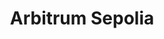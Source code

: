 ---
title: Arbitrum Sepolia
logo: https://icons.llamao.fi/icons/chains/rsz_arbitrum.jpg
currency: ETH
ChainID: 421614 
tags: new
poolManager: "0x5C038EE8AB7bD7699037E277874F1c611aD0C28F"
poolModifyLiquidityTest: "0x7Ae58f10f7849cA6F5fB71b7f45CB416c9204b1e"
poolSwapTest: "0x1689E7B1F10000AE47eBfE339a4f69dECd19F602"
quoter: "0xFC885F37F5A9FA8159c8dBb907fc1b0C2fB31323"
---